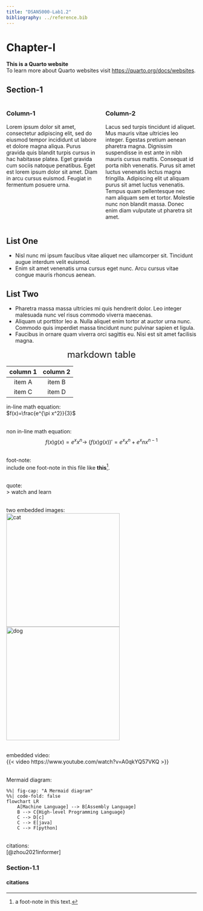 ```yaml
---
title: "DSAN5000-Lab1.2"
bibliography: ../reference.bib
---
```


# Chapter-I

__This is a Quarto website__<br>
To learn more about Quarto websites visit <https://quarto.org/docs/websites>.

## Section-1

:::: {.columns}
::: {.column width="50%"}
### Column-1
Lorem ipsum dolor sit amet, consectetur adipiscing elit, sed do eiusmod tempor incididunt ut labore et dolore magna aliqua. Purus gravida quis blandit turpis cursus in hac habitasse platea. Eget gravida cum sociis natoque penatibus. Eget est lorem ipsum dolor sit amet. Diam in arcu cursus euismod. Feugiat in fermentum posuere urna.  
:::

::: {.column width="50%"}
### Column-2
Lacus sed turpis tincidunt id aliquet. Mus mauris vitae ultricies leo integer. Egestas pretium aenean pharetra magna. Dignissim suspendisse in est ante in nibh mauris cursus mattis. Consequat id porta nibh venenatis. Purus sit amet luctus venenatis lectus magna fringilla. Adipiscing elit ut aliquam purus sit amet luctus venenatis. Tempus quam pellentesque nec nam aliquam sem et tortor. Molestie nunc non blandit massa. Donec enim diam vulputate ut pharetra sit amet.
:::
::::

::: {layout-ncol="2"}
## List One
- Nisl nunc mi ipsum faucibus vitae aliquet nec ullamcorper sit. Tincidunt augue interdum velit euismod. 
- Enim sit amet venenatis urna cursus eget nunc. Arcu cursus vitae congue mauris rhoncus aenean. 

## List Two
- Pharetra massa massa ultricies mi quis hendrerit dolor. Leo integer malesuada nunc vel risus commodo viverra maecenas. 
- Aliquam ut porttitor leo a. Nulla aliquet enim tortor at auctor urna nunc. Commodo quis imperdiet massa tincidunt nunc pulvinar sapien et ligula. 
- Faucibus in ornare quam viverra orci sagittis eu. Nisi est sit amet facilisis magna.
:::

<center><font size=5>markdown table</font></center>

| column 1 | column 2|
| :------: | :-----: |
| item A   | item B  |
| item C   | item D  |


in-line math equation:  
$f(x)=\frac{e^{\pi x^2}}{3}$

<br>non in-line math equation:  
$$f(x)g(x) = e^x x^n \rightarrow \ (f(x)g(x))' = e^x x^n + e^x nx^{n-1}$$

<br>foot-note:  
include one foot-note in this file like __this__[^1].  

[^1]: a foot-note in this text.

<br>quote:  
> watch and learn

<br>two embedded images:  
![cat](images/puff.jpg){width="300"}
![dog](images/luna.png){width="300"}

<br>embedded video:  
{{< video https://www.youtube.com/watch?v=A0qkYQ57VKQ >}}

<br>Mermaid diagram:  
```mermaid
%%| fig-cap: "A Mermaid diagram"
%%| code-fold: false
flowchart LR
    A[Machine Language] --> B[Assembly Language]
    B --> C{High-level Programming Language}
    C --> D[c]
    C --> E[java]
    C --> F[python]
```

<br>citations:  
[@zhou2021informer]




### Section-1.1

#### citations
